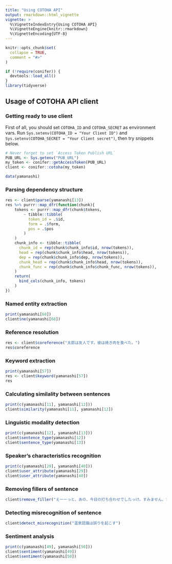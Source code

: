 ```yaml
---
title: "Using COTOHA API"
output: rmarkdown::html_vignette
vignette: >
  %\VignetteIndexEntry{Using COTOHA API}
  %\VignetteEngine{knitr::rmarkdown}
  %\VignetteEncoding{UTF-8}
---
```


```r
knitr::opts_chunk$set(
  collapse = TRUE,
  comment = "#>"
)
```

```r
if (!require(conifer)) {
  devtools::load_all()
}
library(tidyverse)
```

## Usage of COTOHA API client

### Getting ready to use client

First of all, you should set `COTOHA_ID` and `COTOHA_SECRET` as environment vars. Run `Sys.setenv(COTOHA_ID = "Your Client ID")` and `Sys.setenv(COTOHA_SECRET = "Your Client secret")`, then try snippets below.


```r
# Never forget to set `Access Token Publish URL`
PUB_URL <- Sys.getenv("PUB_URL")
my_token <- conifer::getAccessToken(PUB_URL)
client <- conifer::cotoha(my_token)

data(yamanashi)
```

### Parsing dependency structure

```r
res <- client$parse(yamanashi[13])
res %>% purrr::map_dfr(function(chunk){
    tokens <- purrr::map_dfr(chunk$tokens,
        ~ tibble::tibble(
          token_id = .$id,
          form = .$form,
          pos = .$pos
        )
    )
    chunk_info <- tibble::tibble(
      chunk_id = rep(chunk$chunk_info$id, nrow(tokens)),
      head = rep(chunk$chunk_info$head, nrow(tokens)),
      dep = rep(chunk$chunk_info$dep, nrow(tokens)),
      chunk_head = rep(chunk$chunk_info$head, nrow(tokens)),
      chunk_func = rep(chunk$chunk_info$chunk_func, nrow(tokens)),
    )
    return(
      bind_cols(chunk_info, tokens)
    )
})
```

### Named entity extraction

```r
print(yamanashi[68])
client$ne(yamanashi[68])
```

### Reference resolution

```r
res <- client$coreference("太郎は友人です。彼は焼き肉を食べた。")
res$coreference
```

### Keyword extraction

```r
print(yamanashi[57])
res <- client$keyword(yamanashi[57])
res
```

### Calculating similality between sentences

```r
print(c(yamanashi[11], yamanashi[12]))
client$similarity(yamanashi[11], yamanashi[12])
```

### Linguistic modality detection

```r
print(c(yamanashi[12], yamanashi[13]))
client$sentence_type(yamanashi[12])
client$sentence_type(yamanashi[13])
```

### Speaker's characteristics recognition

```r
print(c(yamanashi[29], yamanashi[40]))
client$user_attribute(yamanashi[29])
client$user_attribute(yamanashi[40])
```

### Removing fillers of sentence

```r
client$remove_filler("えーーっと、あの、今日の打ち合わせでしたっけ。すみません、ちょっと、急用が入ってしまって。")
```

### Detecting misrecognition of sentence

```r
client$detect_misrecognition("温泉認識は誤りを起こす")
```

### Sentiment analysis

```r
print(c(yamanashi[49], yamanashi[50]))
client$sentiment(yamanashi[49])
client$sentiment(yamanashi[50])
```
